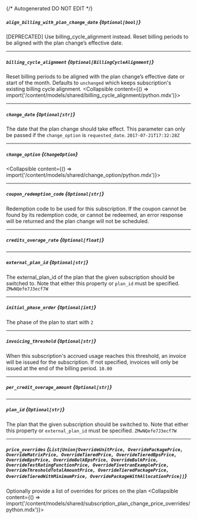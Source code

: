 {/* Autogenerated DO NOT EDIT  */}

##### `align_billing_with_plan_change_date` *{`Optional[bool]`}*
[DEPRECATED] Use billing_cycle_alignment instead. Reset billing periods to be aligned with the plan change’s effective date.

---
##### `billing_cycle_alignment` *{`Optional[BillingCycleAlignment]`}*
Reset billing periods to be aligned with the plan change’s effective date or start of the month. Defaults to `unchanged` which keeps subscription's existing billing cycle alignment.
<Collapsible content={() => import('/content/models/shared/billing_cycle_alignment/python.mdx')}>
</Collapsible>

---
##### `change_date` *{`Optional[str]`}*
The date that the plan change should take effect. This parameter can only be passed if the `change_option` is `requested_date`.
`2017-07-21T17:32:28Z`

---
##### `change_option` *{`ChangeOption`}*
<Collapsible content={() => import('/content/models/shared/change_option/python.mdx')}>
</Collapsible>

---
##### `coupon_redemption_code` *{`Optional[str]`}*
Redemption code to be used for this subscription. If the coupon cannot be found by its redemption code, or cannot be redeemed, an error response will be returned and the plan change will not be scheduled.

---
##### `credits_overage_rate` *{`Optional[float]`}*

---
##### `external_plan_id` *{`Optional[str]`}*
The external_plan_id of the plan that the given subscription should be switched to. Note that either this property or `plan_id` must be specified.
`ZMwNQefe7J3ecf7W`

---
##### `initial_phase_order` *{`Optional[int]`}*
The phase of the plan to start with
`2`

---
##### `invoicing_threshold` *{`Optional[str]`}*
When this subscription's accrued usage reaches this threshold, an invoice will be issued for the subscription. If not specified, invoices will only be issued at the end of the billing period.
`10.00`

---
##### `per_credit_overage_amount` *{`Optional[str]`}*

---
##### `plan_id` *{`Optional[str]`}*
The plan that the given subscription should be switched to. Note that either this property or `external_plan_id` must be specified.
`ZMwNQefe7J3ecf7W`

---
##### `price_overrides` *{`List[Union[OverrideUnitPrice, OverridePackagePrice, OverrideMatrixPrice, OverrideTieredPrice, OverrideTieredBpsPrice, OverrideBpsPrice, OverrideBulkBpsPrice, OverrideBulkPrice, OverrideTestRatingFunctionPrice, OverrideFivetranExamplePrice, OverrideThresholdTotalAmountPrice, OverrideTieredPackagePrice, OverrideTieredWithMinimumPrice, OverridePackageWithAllocationPrice]]`}*
Optionally provide a list of overrides for prices on the plan
<Collapsible content={() => import('/content/models/shared/subscription_plan_change_price_overrides/python.mdx')}>
</Collapsible>

